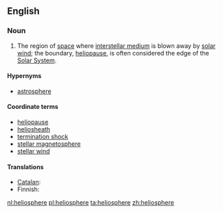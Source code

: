 ==English==
{{wikipedia}}

===Noun===
{{en-noun|-}}

# {{astronomy}} The region of [[space]] where [[interstellar medium]] is blown away by [[solar wind]]; the boundary, [[heliopause]], is often considered the edge of the [[Solar System]].

====Hypernyms====
* [[astrosphere]]

====Coordinate terms====
* [[heliopause]]
* [[heliosheath]]
* [[termination shock]]
* [[stellar magnetosphere]]
* [[stellar wind]]

====Translations====
{{trans-top|region of space}}
* [[Catalan]]: {{t|ca|heliosfera|f}}
* Finnish: {{t-|fi|heliosfääri}}
{{trans-mid}}
{{trans-bottom}}

[[nl:heliosphere]]
[[pl:heliosphere]]
[[ta:heliosphere]]
[[zh:heliosphere]]